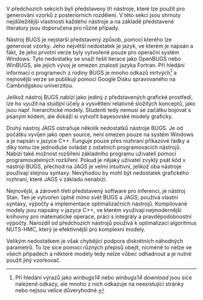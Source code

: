 V předchozích sekcích byli představeny tři nástroje, které lze použít pro generování
vzorků z posteriorních rozdělení. V této sekci jsou shrnuty nejdůležitější
vlastnosti každého nástroje a na základě představené literatury jsou doporučena
pro různé případy.

Nástroj BUGS je nejstarší představený způsob, pomocí kterého lze generovat
vzorky. Jeho největší nedostatek je jazyk, ve kterém je napsán a fakt, že jeho
prvotní verze byly vytvořené pouze pro operační systém Windows. Tyto nedostatky
se snaží řešit iterace jako OpenBUGS nebo WinBUGS, ale jejich vývoj je omezen
znalostí jazyka Fortran. Při hledání informací o programech z rodiny BUGS je
mnoho odkazů mrtvých[^porovnani-smrt] a nejnovější verze se publikují pomocí
Google Disku spravovaného na Cambridgskou univerzitou.

[^porovnani-smrt]: Při hledání výrazů jako *winbugs14* nebo *winbugs14 download*
jsou sice nalezené odkazy, ale mnoho z nich odkazuje na neexistující stránky nebo
nejsou velice důveryhodné.

Jelikož nástroj BUGS
nabízí jako jediný z představených grafické prostředí, lze ho využít na studijní
účely a vysvětlení relativně složitých konceptů, jako jsou např. hierarchické
modely. Studenti tedy nemusí se začátku bojovat s psaným kódem, ale dokáží si
vytvořit bayesovské modely graficky.

Druhý nástroj JAGS ostraňuje několik nedostatků nástroje BUGS. Je od počátku
vyvíjen jako open source, není omezen pouze na systém Windows a je napsán v
jazyce C++. Funguje pouze přes rozhraní příkazové řádky a díky tomu lze
jednoduše ovládat z ostatních programovacích nástrojů. Nabízí také možnost
rozšíření základního programu uživateli pomocí programovatelných rozšíření.
Pokud je nějaký uživatel zvyklý psát kód v nástroji BUGS, přechod na JAGS je
velmi intuitivní, jelikož oba nástroje používají stejnou syntaxy. Nevýhodou by
mohl být nedostatek grafického rozhraní, které JAGS v základu nenabízí.

Nejnovější, a zároveň třetí představený software pro inferenci, je nástroj Stan.
Ten je vytvořen úplně mimo svět BUGS a JAGS; používá vlastní syntaxy, výpočty a
implementace optimalizačních nástrojů. Kompilované modely jsou napsány v jazyce
C++, ve kterém využívají nejmodernější knihovny pro matematické operace, práci
s integrály a pravděpodobnostní výpočty. Narozdíl od předchozích nástrojů
používá k optimalizaci algoritmus NUTS-HMC, který je efektivnější pro komplexní
modely.

Velikým nedostatkem je však chybějící podpora diskrétních náhodných parametrů.
To lze sice pomocí různých přepisů obejít, nicméně to nelze ve všech případech
a některé modely tedy nelze vůbec odhadnout a je nutné použít jiný vzorkovač.